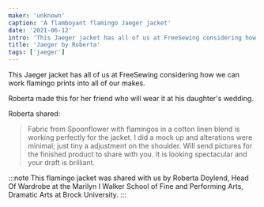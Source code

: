 ```yaml
---
maker: 'unknown'
caption: 'A flamboyant flamingo Jaeger jacket'
date: '2021-06-12'
intro: 'This Jaeger jacket has all of us at FreeSewing considering how we can work flamingo prints into all of our makes.'
title: 'Jaeger by Roberta'
tags: ['jaeger']
---
```


<!-- truncate -->

This Jaeger jacket has all of us at FreeSewing considering how we can work flamingo prints into all of our makes.

Roberta made this for her friend who will wear it at his daughter's wedding.

Roberta shared:

> Fabric from Spoonflower with flamingos in a cotton linen blend is working perfectly for the jacket. I did a mock up and alterations were minimal; just tiny a adjustment on the shoulder. Will send pictures for the finished product to share with you. It is looking spectacular and your draft is brilliant.

:::note
This flamingo jacket was shared with us by Roberta Doylend, Head Of Wardrobe at
the Marilyn I Walker School of Fine and Performing Arts, Dramatic Arts at Brock
University.
:::
